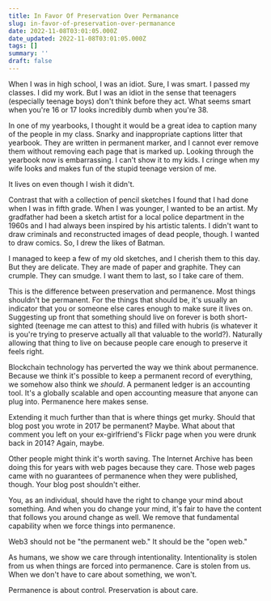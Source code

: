```yaml
---
title: In Favor Of Preservation Over Permanance
slug: in-favor-of-preservation-over-permanance
date: 2022-11-08T03:01:05.000Z
date_updated: 2022-11-08T03:01:05.000Z
tags: []
summary: ''
draft: false
---
```


When I was in high school, I was an idiot. Sure, I was smart. I passed my classes. I did my work. But I was an idiot in the sense that teenagers (especially teenage boys) don't think before they act. What seems smart when you're 16 or 17 looks incredibly dumb when you're 38. 

In one of my yearbooks, I thought it would be a great idea to caption many of the people in my class. Snarky and inappropriate captions litter that yearbook. They are written in permanent marker, and I cannot ever remove them without removing each page that is marked up. Looking through the yearbook now is embarrassing. I can't show it to my kids. I cringe when my wife looks and makes fun of the stupid teenage version of me. 

It lives on even though I wish it didn't. 

Contrast that with a collection of pencil sketches I found that I had done when I was in fifth grade. When I was younger, I wanted to be an artist. My gradfather had been a sketch artist for a local police department in the 1960s and I had always been inspired by his artistic talents. I didn't want to draw criminals and reconstructed images of dead people, though. I wanted to draw comics. So, I drew the likes of Batman. 

I managed to keep a few of my old sketches, and I cherish them to this day. But they are delicate. They are made of paper and graphite. They can crumple. They can smudge. I want them to last, so I take care of them. 

This is the difference between preservation and permanence. Most things shouldn't be permanent. For the things that should be, it's usually an indicator that you or someone else cares enough to make sure it lives on. Suggesting up front that something should live on forever is both short-sighted (teenage me can attest to this) and filled with hubris (is whatever it is you're trying to preserve actually all that valuable to the world?). Naturally allowing that thing to live on because people care enough to preserve it feels right. 

Blockchain technology has perverted the way we think about permanence. Because we think it's possible to keep a permanent record of everything, we somehow also think we *should*. A permanent ledger is an accounting tool. It's a globally scalable and open accounting measure that anyone can plug into. Permanence here makes sense. 

Extending it much further than that is where things get murky. Should that blog post you wrote in 2017 be permanent? Maybe. What about that comment you left on your ex-girlfriend's Flickr page when you were drunk back in 2014? Again, maybe. 

Other people might think it's worth saving. The Internet Archive has been doing this for years with web pages because they care. Those web pages came with no guarantees of permanence when they were published, though. Your blog post shouldn't either. 

You, as an individual, should have the right to change your mind about something. And when you do change your mind, it's fair to have the content that follows you around change as well. We remove that fundamental capability when we force things into permanence. 

Web3 should not be "the permanent web." It should be the "open web." 

As humans, we show we care through intentionality. Intentionality is stolen from us when things are forced into permanence. Care is stolen from us. When we don't have to care about something, we won't. 

Permanence is about control. Preservation is about care. 
